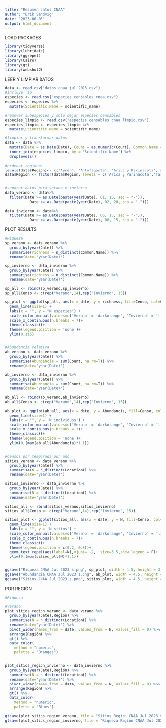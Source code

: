 ```yaml
---
title: "Resumen datos CNAA"
author: "Erik Sandvig"
date: "2023-06-05"
output: html_document
---
```


LOAD PACKAGES
```r
library(tidyverse)
library(lubridate)
library(ggrepel)
library(Cairo)
library(gt)
library(webshot2)
```

LEER Y LIMPIAR DATOS
```r
data <- read.csv("datos cnaa jul 2023.csv")
#incluye .sp
especies <- read.csv("especies censables cnaa.csv")
especies <- especies %>% 
  mutate(Scientific.Name = scientific_name)

#remover subespecies y solo dejar especies censables 
especies_limpio <- read.csv("especies censables cnaa limpio.csv")
especies_limpio <- especies_limpio %>% 
  mutate(Scientific.Name = scientific_name)

#limpiar y transformar datos
data <- data %>% 
  mutate(Date = as.Date(Date), Count = as.numeric(Count), Common.Name = as.factor(Common.Name), Scientific.Name = as.factor(Scientific.Name), Región = as.factor(State.Province), Location = as.factor(Location)) %>% 
  inner_join(especies_limpio, by = 'Scientific.Name') %>% 
  droplevels()
  
#ordenar regiones
levels(data$Región)<- c('Aysén', 'Antofagasta', 'Arica y Parinacota','Araucanía', 'Atacama', 'Bío-Bío', 'Coquimbo', "O'Higgins",'Los Lagos', 'Los Ríos', 'Magallanes', 'Maule', 'Ñuble', 'Metropolitana', 'Tarapacá', 'Valparaíso')
data$Región <- factor(data$Región, levels = c('Arica y Parinacota','Tarapacá', 'Antofagasta', 'Atacama','Coquimbo','Valparaíso', 'Metropolitana',"O'Higgins",'Maule', 'Ñuble','Bío-Bío','Araucanía', 'Los Ríos','Los Lagos', 'Aysén','Magallanes'))


#separar datos para verano e invierno 
data_verano <- data%>% 
  filter(Date >= as.Date(paste(year(Date), 01, 15, sep = "-")),
           Date <= as.Date(paste(year(Date), 02, 28, sep = "-")))

data_invierno <- data%>% 
  filter(Date >= as.Date(paste(year(Date), 06, 15, sep = "-")),
           Date <= as.Date(paste(year(Date), 08, 15, sep = "-")))
```

PLOT RESULTS
```r
#Riqueza
sp_verano <- data_verano %>%
  group_by(year(Date)) %>% 
  summarise(richness = n_distinct(Common.Name)) %>% 
  rename(date='year(Date)')

sp_invierno <- data_invierno %>%
  group_by(year(Date)) %>% 
  summarise(richness = n_distinct(Common.Name)) %>% 
  rename(date='year(Date)')

sp_all <- rbind(sp_verano,sp_invierno)
sp_all$Censo <- c(rep("Verano",14),rep("Invierno", 15))

sp_plot <- ggplot(sp_all, aes(x = date, y = richness, fill=Censo, col=Censo)) +
  geom_line(size=1) +
  labs(x = "", y = "N especies") +
  scale_color_manual(values=c('Verano' = 'darkorange', 'Invierno' = 'lightblue'))+
  scale_x_continuous(n.breaks = 7)+
  theme_classic()+
  theme(legend.position = 'none')+
  ylim(0,115)


#Abundancia relativa
ab_verano <- data_verano %>%
  group_by(year(Date)) %>% 
  summarise(Abundancia = sum(Count, na.rm=T)) %>% 
  rename(date='year(Date)')

ab_invierno <- data_invierno %>%
  group_by(year(Date)) %>% 
  summarise(Abundancia = sum(Count, na.rm=T)) %>% 
  rename(date='year(Date)')

ab_all <- rbind(ab_verano,ab_invierno)
ab_all$Censo <- c(rep("Verano",14),rep("Invierno", 15))

ab_plot <- ggplot(ab_all, aes(x = date, y = Abundancia, fill=Censo, col=Censo)) +
  geom_line(size=1) +
  labs(x = "", y = 'N individuos') +
  scale_color_manual(values=c('Verano' = 'darkorange', 'Invierno' = 'lightblue'))+
  scale_x_continuous(n.breaks = 7)+
  theme_classic()+
  theme(legend.position = 'none')+
  ylim(0,(max(ab_all$Abundancia)*1.1))


#Censos por temporada por año
sitios_verano <- data_verano %>% 
  group_by(year(Date)) %>% 
  summarise(N = n_distinct(Location)) %>% 
  rename(date='year(Date)')

sitios_invierno <- data_invierno %>% 
  group_by(year(Date)) %>% 
  summarise(N = n_distinct(Location)) %>% 
  rename(date='year(Date)')

sitios_all <- rbind(sitios_verano,sitios_invierno)
sitios_all$Censo <- c(rep("Verano",14),rep("Invierno", 15))

sitios_plot <- ggplot(sitios_all, aes(x = date, y = N, fill=Censo, col=Censo)) +
  geom_line(size=1) +
  labs(x = "", y = 'N sitios') +
  scale_color_manual(values=c('Verano' = 'darkorange', 'Invierno' = 'lightblue'))+
  scale_x_continuous(n.breaks = 7)+
  theme_classic()+
  theme(legend.position = c(0.2, 0.8))+
  geom_text_repel(aes(label=N),vjust= -2,  size=3.5,show.legend = F)+
  ylim(0,(max(sitios_all$N)*1.1))


ggsave("Riqueza CNAA Jul 2023 s.png", sp_plot, width = 4.5, height = 3.5, dpi = 300, type = "cairo")
ggsave("Abundancia CNAA Jul 2023 s.png", ab_plot, width = 4.5, height = 3.5, dpi = 300, type = "cairo")
ggsave("Sitios CNAA Jul 2023 s.png", sitios_plot, width = 4.5, height = 3.5, dpi = 300, type = "cairo")
```

POR REGIÓN
```r
#Riqueza

#Verano
plot_sitios_region_verano <- data_verano %>%
  group_by(year(Date),Región) %>% 
  summarise(N = n_distinct(Location)) %>% 
  rename(date='year(Date)') %>% 
  pivot_wider(names_from = date, values_from = N, values_fill = 0) %>% 
  arrange(Región) %>%
  gt() %>% 
  data_color(
    method = "numeric",
    palette = "Oranges")


plot_sitios_region_invierno <- data_invierno %>%
  group_by(year(Date),Región) %>% 
  summarise(N = n_distinct(Location)) %>% 
  rename(date='year(Date)') %>% 
  pivot_wider(names_from = date, values_from = N, values_fill = 0) %>% 
  arrange(Región) %>%
  gt() %>% 
  data_color(
    method = "numeric",
    palette = "Blues")

gtsave(plot_sitios_region_verano, file = "Sitios Region CNAA Jul 2023 v.png")
gtsave(plot_sitios_region_invierno, file = "Riqueza Region CNAA Jul 2023 i.png")

```

